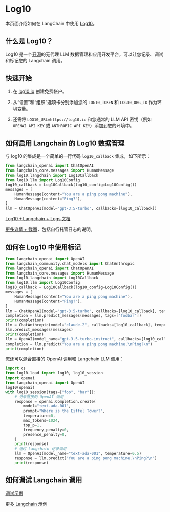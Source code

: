# Log10

本页面介绍如何在 LangChain 中使用 [Log10](https://log10.io)。

## 什么是 Log10？

Log10 是一个[开源](https://github.com/log10-io/log10)的无代理 LLM 数据管理和应用开发平台，可以让您记录、调试和标记您的 Langchain 调用。

## 快速开始

1. 在 [log10.io](https://log10.io) 创建免费帐户。

2. 从“设置”和“组织”选项卡分别添加您的 `LOG10_TOKEN` 和 `LOG10_ORG_ID` 作为环境变量。

3. 还需将 `LOG10_URL=https://log10.io` 和您通常的 LLM API 密钥（例如 `OPENAI_API_KEY` 或 `ANTHROPIC_API_KEY`）添加到您的环境中。

## 如何启用 Langchain 的 Log10 数据管理

与 log10 的集成是一个简单的一行代码 `log10_callback` 集成，如下所示：

```python
from langchain_openai import ChatOpenAI
from langchain_core.messages import HumanMessage
from log10.langchain import Log10Callback
from log10.llm import Log10Config
log10_callback = Log10Callback(log10_config=Log10Config())
messages = [
    HumanMessage(content="You are a ping pong machine"),
    HumanMessage(content="Ping?"),
]
llm = ChatOpenAI(model="gpt-3.5-turbo", callbacks=[log10_callback])
```

[Log10 + Langchain + Logs 文档](https://github.com/log10-io/log10/blob/main/logging.md#langchain-logger)

[更多详情 + 截图](https://log10.io/docs/observability/logs)，包括自行托管日志的说明。

## 如何在 Log10 中使用标记

```python
from langchain_openai import OpenAI
from langchain_community.chat_models import ChatAnthropic
from langchain_openai import ChatOpenAI
from langchain_core.messages import HumanMessage
from log10.langchain import Log10Callback
from log10.llm import Log10Config
log10_callback = Log10Callback(log10_config=Log10Config())
messages = [
    HumanMessage(content="You are a ping pong machine"),
    HumanMessage(content="Ping?"),
]
llm = ChatOpenAI(model="gpt-3.5-turbo", callbacks=[log10_callback], temperature=0.5, tags=["test"])
completion = llm.predict_messages(messages, tags=["foobar"])
print(completion)
llm = ChatAnthropic(model="claude-2", callbacks=[log10_callback], temperature=0.7, tags=["baz"])
llm.predict_messages(messages)
print(completion)
llm = OpenAI(model_name="gpt-3.5-turbo-instruct", callbacks=[log10_callback], temperature=0.5)
completion = llm.predict("You are a ping pong machine.\nPing?\n")
print(completion)
```

您还可以混合直接的 OpenAI 调用和 Langchain LLM 调用：

```python
import os
from log10.load import log10, log10_session
import openai
from langchain_openai import OpenAI
log10(openai)
with log10_session(tags=["foo", "bar"]):
    # 记录直接的 OpenAI 调用
    response = openai.Completion.create(
        model="text-ada-001",
        prompt="Where is the Eiffel Tower?",
        temperature=0,
        max_tokens=1024,
        top_p=1,
        frequency_penalty=0,
        presence_penalty=0,
    )
    print(response)
    # 通过 Langchain 记录调用
    llm = OpenAI(model_name="text-ada-001", temperature=0.5)
    response = llm.predict("You are a ping pong machine.\nPing?\n")
    print(response)
```

## 如何调试 Langchain 调用

[调试示例](https://log10.io/docs/observability/prompt_chain_debugging)

[更多 Langchain 示例](https://github.com/log10-io/log10/tree/main/examples#langchain)